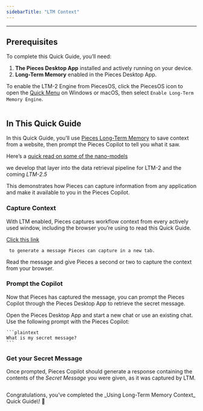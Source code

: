 ```yaml
---
sidebarTitle: "LTM Context"
---
```


---

## Prerequisites

To complete this Quick Guide, you’ll need:

1. **The Pieces Desktop App** installed and actively running on your device.
2. **Long-Term Memory** enabled in the Pieces Desktop App.

To enable the LTM-2 Engine from PiecesOS, click the PiecesOS icon to open the [Quick Menu](https://docs.pieces.app/products/core-dependencies/pieces-os/quick-menu#ltm-2-engine) on Windows or macOS, then select `Enable Long-Term Memory Engine`.

<img
  className="mx-auto"
/>

## In This Quick Guide

In this Quick Guide, you’ll use [Pieces Long-Term Memory](https://docs.pieces.app/products/core-dependencies/pieces-os#ltm-2) to save context from a website, then prompt the Pieces Copilot to tell you what it saw.

<Card title="Want a Sneak Peak?">
  Here’s a <a target="_blank" href="https://tsavo.hashnode.dev/temporal-nano-model-breakthrough">
  quick read on some of the nano-models</a>

   we develop that layer into the data retrieval pipeline for LTM-2 and the coming _LTM-2.5_
</Card>

This demonstrates how Pieces can capture information from any application and make it available to you in the Pieces Copilot.

### Capture Context

With LTM enabled, Pieces captures workflow context from every actively used window, including the browser you’re using to read this Quick Guide.

<Steps>
  <Step title="Generate a Secret Message">
    <a target="_blank" href="https://pieces.app/magic-moments/ltm">
    Click this link</a>

     to generate a message Pieces can capture in a new tab.
  </Step>
  <Step title="Let Pieces Capture Your Context">
    Read the message and give Pieces a second or two to capture the context from your browser.
  </Step>
</Steps>

### Prompt the Copilot

Now that Pieces has captured the message, you can prompt the Pieces Copilot through the Pieces Desktop App to retrieve the secret message.

<Steps>
  <Step title="Open the Pieces Desktop App">
    Open the Pieces Desktop App and start a new chat or use an existing chat.
  </Step>
  <Step title="Prompt the Pieces Copilot">
    Use the following prompt with the Pieces Copilot:

    ```plaintext
    What is my secret message?
    ```
  </Step>
</Steps>

### Get your Secret Message

Once prompted, Pieces Copilot should generate a response containing the contents of the _Secret Message_ you were given, as it was captured by LTM.

<img
  className="mx-auto"
/>

<tip>
  Congratulations, you’ve completed the _Using Long-Term Memory Context_ Quick Guide\! 🎉
</tip>